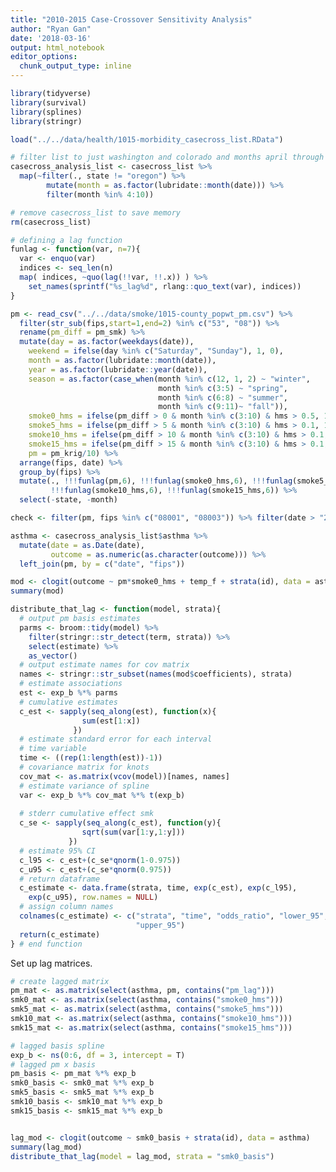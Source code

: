 ```yaml
---
title: "2010-2015 Case-Crossover Sensitivity Analysis"
author: "Ryan Gan"
date: '2018-03-16'
output: html_notebook
editor_options: 
  chunk_output_type: inline
---
```


```r
library(tidyverse)
library(survival)
library(splines)
library(stringr)

```


```r
load("../../data/health/1015-morbidity_casecross_list.RData")

# filter list to just washington and colorado and months april through october
casecross_analysis_list <- casecross_list %>% 
  map(~filter(., state != "oregon") %>% 
        mutate(month = as.factor(lubridate::month(date))) %>% 
        filter(month %in% 4:10))

# remove casecross_list to save memory
rm(casecross_list)
```

```r
# defining a lag function
funlag <- function(var, n=7){
  var <- enquo(var)
  indices <- seq_len(n)
  map( indices, ~quo(lag(!!var, !!.x)) ) %>% 
    set_names(sprintf("%s_lag%d", rlang::quo_text(var), indices))
}
```

```r
pm <- read_csv("../../data/smoke/1015-county_popwt_pm.csv") %>% 
  filter(str_sub(fips,start=1,end=2) %in% c("53", "08")) %>% 
  rename(pm_diff = pm_smk) %>% 
  mutate(day = as.factor(weekdays(date)),
    weekend = ifelse(day %in% c("Saturday", "Sunday"), 1, 0),
    month = as.factor(lubridate::month(date)),
    year = as.factor(lubridate::year(date)),
    season = as.factor(case_when(month %in% c(12, 1, 2) ~ "winter",
                                 month %in% c(3:5) ~ "spring",
                                 month %in% c(6:8) ~ "summer",
                                 month %in% c(9:11)~ "fall")),
    smoke0_hms = ifelse(pm_diff > 0 & month %in% c(3:10) & hms > 0.5, 1, 0),
    smoke5_hms = ifelse(pm_diff > 5 & month %in% c(3:10) & hms > 0.1, 1, 0),
    smoke10_hms = ifelse(pm_diff > 10 & month %in% c(3:10) & hms > 0.1, 1, 0),
    smoke15_hms = ifelse(pm_diff > 15 & month %in% c(3:10) & hms > 0.1, 1, 0),
    pm = pm_krig/10) %>% 
  arrange(fips, date) %>% 
  group_by(fips) %>% 
  mutate(., !!!funlag(pm,6), !!!funlag(smoke0_hms,6), !!!funlag(smoke5_hms,6),
         !!!funlag(smoke10_hms,6), !!!funlag(smoke15_hms,6)) %>% 
  select(-state, -month)

check <- filter(pm, fips %in% c("08001", "08003")) %>% filter(date > "2015-12-28" | date < "2010-01-03") %>% select(fips, pm:pm_lag6)


```


```r
asthma <- casecross_analysis_list$asthma %>% 
  mutate(date = as.Date(date),
         outcome = as.numeric(as.character(outcome))) %>% 
  left_join(pm, by = c("date", "fips")) 
```

```r
mod <- clogit(outcome ~ pm*smoke0_hms + temp_f + strata(id), data = asthma)
summary(mod)
```

```r
distribute_that_lag <- function(model, strata){
  # output pm basis estimates
  parms <- broom::tidy(model) %>% 
    filter(stringr::str_detect(term, strata)) %>% 
    select(estimate) %>% 
    as_vector()
  # output estimate names for cov matrix
  names <- stringr::str_subset(names(mod$coefficients), strata)
  # estimate associations
  est <- exp_b %*% parms
  # cumulative estimates
  c_est <- sapply(seq_along(est), function(x){
                sum(est[1:x])
              })
  # estimate standard error for each interval
  # time variable
  time <- ((rep(1:length(est))-1))
  # covariance matrix for knots 
  cov_mat <- as.matrix(vcov(model))[names, names]
  # estimate variance of spline
  var <- exp_b %*% cov_mat %*% t(exp_b)
  
  # stderr cumulative effect smk
  c_se <- sapply(seq_along(c_est), function(y){
                sqrt(sum(var[1:y,1:y]))
             })
  # estimate 95% CI
  c_l95 <- c_est+(c_se*qnorm(1-0.975))
  c_u95 <- c_est+(c_se*qnorm(0.975))
  # return dataframe
  c_estimate <- data.frame(strata, time, exp(c_est), exp(c_l95), 
    exp(c_u95), row.names = NULL)
  # assign column names
  colnames(c_estimate) <- c("strata", "time", "odds_ratio", "lower_95",
                            "upper_95")
  return(c_estimate)
} # end function
```

Set up lag matrices.
```r
# create lagged matrix
pm_mat <- as.matrix(select(asthma, pm, contains("pm_lag")))
smk0_mat <- as.matrix(select(asthma, contains("smoke0_hms")))
smk5_mat <- as.matrix(select(asthma, contains("smoke5_hms")))
smk10_mat <- as.matrix(select(asthma, contains("smoke10_hms")))
smk15_mat <- as.matrix(select(asthma, contains("smoke15_hms")))

# lagged basis spline
exp_b <- ns(0:6, df = 3, intercept = T)
# lagged pm x basis
pm_basis <- pm_mat %*% exp_b
smk0_basis <- smk0_mat %*% exp_b
smk5_basis <- smk5_mat %*% exp_b
smk10_basis <- smk10_mat %*% exp_b
smk15_basis <- smk15_mat %*% exp_b


lag_mod <- clogit(outcome ~ smk0_basis + strata(id), data = asthma)
summary(lag_mod)
distribute_that_lag(model = lag_mod, strata = "smk0_basis")
```

